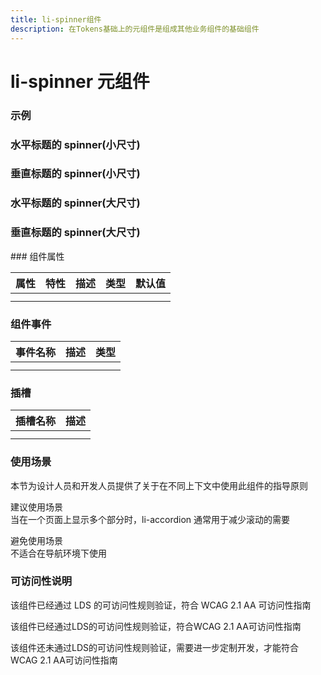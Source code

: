 ```yaml
---
title: li-spinner组件
description: 在Tokens基础上的元组件是组成其他业务组件的基础组件
---
```


# li-spinner 元组件

### 示例

### 水平标题的 spinner(小尺寸)


<Basic />

### 垂直标题的 spinner(小尺寸)


<Vertical />

### 水平标题的 spinner(大尺寸)


<BigSize />

### 垂直标题的 spinner(大尺寸)


<BigSizeVertical />
### 组件属性

| 属性 | 特性 | 描述 | 类型 | 默认值 |
| ---- | ---- | ---- | ---- | ------ |
|      |      |      |      |        |
|      |      |      |      |        |

### 组件事件

| 事件名称 | 描述 | 类型 |
| -------- | ---- | ---- |
|          |      |      |
|          |      |      |

### 插槽

| 插槽名称 | 描述 |
| -------- | ---- |
|          |      |
|          |      |

### 使用场景

本节为设计人员和开发人员提供了关于在不同上下文中使用此组件的指导原则


<Callout emoji='❤️'>
  建议使用场景
  <br />
  当在一个页面上显示多个部分时，li-accordion 通常用于减少滚动的需要
</Callout>

<Callout
  type='error'
  emoji='️🚫'>
  避免使用场景
  <br />
  不适合在导航环境下使用
</Callout>

### 可访问性说明

该组件已经通过 LDS 的可访问性规则验证，符合 WCAG 2.1 AA 可访问性指南

<Callout
  type='warning'
  emoji='✅'>
  该组件已经通过LDS的可访问性规则验证，符合WCAG 2.1 AA可访问性指南
</Callout>

<Callout
  type='warning'
  emoji='❎'>
  该组件还未通过LDS的可访问性规则验证，需要进一步定制开发，才能符合WCAG 2.1
  AA可访问性指南
</Callout>
